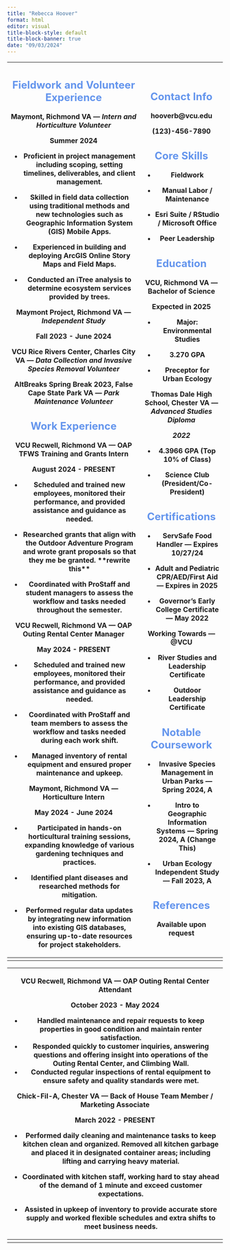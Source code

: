 ```yaml
---
title: "Rebecca Hoover"
format: html
editor: visual
title-block-style: default
title-block-banner: true
date: "09/03/2024"
---
```


+--------------------------------------------------------------------------------------------------------------------------------------------------------+---------------------------------------------------------------------------------------------+
| ## Fieldwork and Volunteer Experience {#sec-fieldwork-and-volunteer-experience- .illustration style="color: cornflowerblue"}                           | ## Contact Info {#sec-contact-info .illustration style="color: cornflowerblue"}             |
|                                                                                                                                                        |                                                                                             |
| **Maymont, Richmond VA — *Intern and Horticulture Volunteer***                                                                                         | hooverb\@vcu.edu                                                                            |
|                                                                                                                                                        |                                                                                             |
| Summer 2024                                                                                                                                            | (123)-456-7890                                                                              |
|                                                                                                                                                        |                                                                                             |
| -   Proficient in project management including scoping, setting timelines, deliverables, and client management.                                        | ## Core Skills {#sec-core-skills .illustration style="color: cornflowerblue"}               |
|                                                                                                                                                        |                                                                                             |
| -   Skilled in field data collection using traditional methods and new technologies such as Geographic Information System (GIS) Mobile Apps.           | -   Fieldwork                                                                               |
|                                                                                                                                                        |                                                                                             |
| -   Experienced in building and deploying ArcGIS Online Story Maps and Field Maps.                                                                     | -   Manual Labor / Maintenance                                                              |
|                                                                                                                                                        |                                                                                             |
| -   Conducted an iTree analysis to determine ecosystem services provided by trees.                                                                     | -   Esri Suite / RStudio / Microsoft Office                                                 |
|                                                                                                                                                        |                                                                                             |
| **Maymont Project, Richmond VA — *Independent Study***                                                                                                 | -   Peer Leadership\                                                                        |
|                                                                                                                                                        |                                                                                             |
| Fall 2023 - June 2024                                                                                                                                  | ## Education {#sec-education .illustration style="color: cornflowerblue"}                   |
|                                                                                                                                                        |                                                                                             |
| **VCU** **Rice Rivers Center, Charles City VA — *Data Collection and Invasive Species Removal Volunteer***                                             | **VCU, Richmond VA — Bachelor of Science**                                                  |
|                                                                                                                                                        |                                                                                             |
| **AltBreaks Spring Break 2023, False Cape State Park VA — *Park Maintenance Volunteer***                                                               | **Expected in 2025**                                                                        |
|                                                                                                                                                        |                                                                                             |
| ## Work Experience {#sec-work-experience .illustration style="color: cornflowerblue"}                                                                  | -   Major: Environmental Studies                                                            |
|                                                                                                                                                        |                                                                                             |
| **VCU Recwell, Richmond VA — OAP TFWS Training and Grants Intern**                                                                                     | -   3.270 GPA                                                                               |
|                                                                                                                                                        |                                                                                             |
| August 2024 - PRESENT                                                                                                                                  | -   Preceptor for Urban Ecology                                                             |
|                                                                                                                                                        |                                                                                             |
| -   Scheduled and trained new employees, monitored their performance, and provided assistance and guidance as needed.                                  | **Thomas Dale High School, Chester VA — *Advanced Studies Diploma***                        |
|                                                                                                                                                        |                                                                                             |
| -   Researched grants that align with the Outdoor Adventure Program and wrote grant proposals so that they me be granted. \*\*rewrite this\*\*         | ***2022***                                                                                  |
|                                                                                                                                                        |                                                                                             |
| -   Coordinated with ProStaff and student managers to assess the workflow and tasks needed throughout the semester.                                    | -   4.3966 GPA (Top 10% of Class)                                                           |
|                                                                                                                                                        |                                                                                             |
| **VCU Recwell, Richmond VA — OAP Outing Rental Center Manager**                                                                                        | -   Science Club (President/Co-President)\                                                  |
|                                                                                                                                                        |                                                                                             |
| May 2024 - PRESENT                                                                                                                                     | ## Certifications {#sec-certifications .illustration style="color: cornflowerblue"}         |
|                                                                                                                                                        |                                                                                             |
| -   Scheduled and trained new employees, monitored their performance, and provided assistance and guidance as needed.                                  | -   ServSafe Food Handler — Expires 10/27/24                                                |
|                                                                                                                                                        |                                                                                             |
| -   Coordinated with ProStaff and team members to assess the workflow and tasks needed during each work shift.                                         | -   Adult and Pediatric CPR/AED/First Aid— Expires in 2025                                  |
|                                                                                                                                                        |                                                                                             |
| -   Managed inventory of rental equipment and ensured proper maintenance and upkeep.                                                                   | -   Governor's Early College Certificate — May 2022                                         |
|                                                                                                                                                        |                                                                                             |
| **Maymont, Richmond VA — Horticulture Intern**                                                                                                         | Working Towards — \@VCU                                                                     |
|                                                                                                                                                        |                                                                                             |
| **May 2024 - June 2024**                                                                                                                               | -   River Studies and Leadership Certificate                                                |
|                                                                                                                                                        |                                                                                             |
| -   Participated in hands-on horticultural training sessions, expanding knowledge of various gardening techniques and practices.                       | -   Outdoor Leadership Certificate\                                                         |
|                                                                                                                                                        |                                                                                             |
| -   Identified plant diseases and researched methods for mitigation.                                                                                   | ## Notable Coursework {#sec-notable-coursework .illustration style="color: cornflowerblue"} |
|                                                                                                                                                        |                                                                                             |
| -   Performed regular data updates by integrating new information into existing GIS databases, ensuring up-to-date resources for project stakeholders. | -   Invasive Species Management in Urban Parks — Spring 2024, A                             |
|                                                                                                                                                        |                                                                                             |
|                                                                                                                                                        | -   Intro to Geographic Information Systems — Spring 2024, A (Change This)                  |
|                                                                                                                                                        |                                                                                             |
|                                                                                                                                                        | -   Urban Ecology Independent Study — Fall 2023, A\                                         |
|                                                                                                                                                        |                                                                                             |
|                                                                                                                                                        | ## References {#sec-references .illustration style="color: cornflowerblue"}                 |
|                                                                                                                                                        |                                                                                             |
|                                                                                                                                                        | Available upon request                                                                      |
+========================================================================================================================================================+=============================================================================================+
+--------------------------------------------------------------------------------------------------------------------------------------------------------+---------------------------------------------------------------------------------------------+

+-----------------------------------------------------------------------------------------------------------------------------------------------------------------------------------------------------------------+
| **VCU Recwell, Richmond VA — OAP Outing Rental Center Attendant**                                                                                                                                               |
|                                                                                                                                                                                                                 |
| **October 2023 - May 2024**                                                                                                                                                                                     |
|                                                                                                                                                                                                                 |
| -   Handled maintenance and repair requests to keep properties in good condition and maintain renter satisfaction.                                                                                              |
| -   Responded quickly to customer inquiries, answering questions and offering insight into operations of the Outing Rental Center, and Climbing Wall.                                                           |
| -   Conducted regular inspections of rental equipment to ensure safety and quality standards were met.                                                                                                          |
|                                                                                                                                                                                                                 |
| **Chick-Fil-A, Chester VA — Back of House Team Member / Marketing Associate**                                                                                                                                   |
|                                                                                                                                                                                                                 |
| March 2022 - PRESENT                                                                                                                                                                                            |
|                                                                                                                                                                                                                 |
| -   Performed daily cleaning and maintenance tasks to keep kitchen clean and organized. Removed all kitchen garbage and placed it in designated container areas; including lifting and carrying heavy material. |
|                                                                                                                                                                                                                 |
| -   Coordinated with kitchen staff, working hard to stay ahead of the demand of 1 minute and exceed customer expectations.                                                                                      |
|                                                                                                                                                                                                                 |
| -   Assisted in upkeep of inventory to provide accurate store supply and worked flexible schedules and extra shifts to meet business needs.                                                                     |
+=================================================================================================================================================================================================================+
+-----------------------------------------------------------------------------------------------------------------------------------------------------------------------------------------------------------------+

